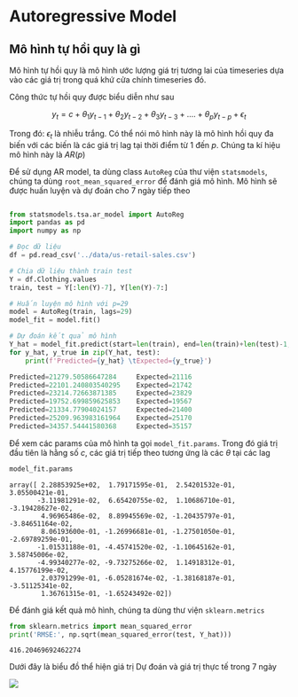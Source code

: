 # Autoregressive Model

## Mô hình tự hồi quy là gì
Mô hình tự hồi quy là mô hình ước lượng giá trị tương lai của timeseries dựa vào các giá trị trong quá khứ cửa chính timeseries đó.

Công thức tự hồi quy được biểu diễn như sau

$$
y_t = c + \theta_1 y_{t-1} + \theta_2 y_{t-2} + \theta_3 y_{t-3} + .... + \theta_p y_{t-p} + \epsilon_t
$$

Trong đó: $\epsilon_t$ là nhiễu trắng. Có thể nói mô hình này là mô hình hồi quy đa biến với các biến là các giá trị lag tại thời điểm từ $1$ đến $p$. Chúng ta kí hiệu mô hình này là $AR(p)$

Để sử dụng AR model, ta dùng class `AutoReg` của thư viện `statsmodels`, chúng ta dùng `root_mean_squared_error` để đánh giá mô hình. Mô hình sẽ được huấn luyện và dự đoán cho 7 ngày tiếp theo

```python

from statsmodels.tsa.ar_model import AutoReg
import pandas as pd 
import numpy as np

# Đọc dữ liệu
df = pd.read_csv('../data/us-retail-sales.csv')

# Chia dữ liệu thành train test
Y = df.Clothing.values
train, test = Y[:len(Y)-7], Y[len(Y)-7:]

# Huấn luyện mô hình với p=29
model = AutoReg(train, lags=29)
model_fit = model.fit()

# Dự đoán kết quả mô hình
Y_hat = model_fit.predict(start=len(train), end=len(train)+len(test)-1, dynamic=False)
for y_hat, y_true in zip(Y_hat, test):
    print(f'Predicted={y_hat} \tExpected={y_true}')
```

```python
Predicted=21279.50586647284 	Expected=21116
Predicted=22101.240803540295 	Expected=21742
Predicted=23214.72663871385 	Expected=23829
Predicted=19752.699859625853 	Expected=19567
Predicted=21334.77904024157 	Expected=21400
Predicted=25209.963983161964 	Expected=25170
Predicted=34357.54441580368 	Expected=35157
```

Để xem các params của mô hình ta gọi `model_fit.params`. Trong đó giá trị đầu tiên là hằng số $c$, các giá trị tiếp theo tương ứng là các $\theta$ tại các lag 

```python
model_fit.params
```

```
array([ 2.28853925e+02,  1.79171595e-01,  2.54201532e-01,  3.05500421e-01,
       -3.11981291e-02,  6.65420755e-02,  1.10686710e-01, -3.19428627e-02,
        4.96965486e-02,  8.89945569e-02, -1.20435797e-01, -3.84651164e-02,
        8.06193600e-01, -1.26996681e-01, -1.27501050e-01, -2.69789259e-01,
       -1.01531188e-01, -4.45741520e-02, -1.10645162e-01,  3.58745006e-02,
       -4.99340277e-02, -9.73275266e-02,  1.14918312e-01,  4.15776199e-02,
        2.03791299e-01, -6.05281674e-02, -1.38168187e-01, -3.51125341e-02,
        1.36761315e-01, -1.65243492e-02])
```

Để đánh giá kết quả mô hình, chúng ta dùng thư viện `sklearn.metrics`

```python
from sklearn.metrics import mean_squared_error
print('RMSE:', np.sqrt(mean_squared_error(test, Y_hat)))
```

```
416.20469692462274
```

Dưới đây là biểu đồ thể hiện giá trị Dự đoán và giá trị thực tế trong 7 ngày

![](../images/03/autoregressive.png)